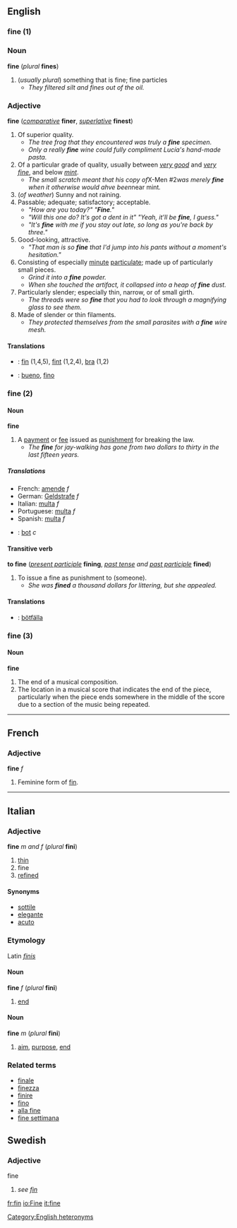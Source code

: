 ==English==
=== fine (1) ===
=== Noun ===
'''fine''' (''plural'' '''fines''')

<!-- is this for real? -->
# (''usually plural'') something that is fine; fine particles
#* ''They filtered silt and fines out of the oil.''

=== Adjective ===
'''fine''' (''[[comparative]]'' '''finer''', ''[[superlative]]'' '''finest''')

# Of superior quality.
#* ''The tree frog that they encountered was truly a '''fine''' specimen.''
#* ''Only a really '''fine''' wine could fully compliment Lucía's hand-made pasta.''
# Of a particular grade of quality, usually between ''[[very good]]'' and ''[[very fine]]'', and below ''[[mint]]''.
#* ''The small scratch meant that his copy of ''X-Men #2'' was merely '''''fine''''' when it otherwise would ahve been ''near mint''.''
# (''of weather'') Sunny and not raining.
# Passable; adequate; satisfactory; acceptable.
#* ''"How are you today?" "'''Fine'''."''
#* ''"Will this one do?  It's got a dent in it" "Yeah, it'll be '''fine''', I guess."''
#* ''"It's '''fine''' with me if you stay out late, so long as you're back by three."''
# Good-looking, attractive.
#* ''"That man is so '''fine''' that I'd jump into his pants without a moment's hesitation."''
# Consisting of especially [[minute]] [[particulate]]; made up of particularly small pieces.
#* ''Grind it into a '''fine''' powder.''
#* ''When she touched the artifact, it collapsed into a heap of '''fine''' dust.''
# Particularly slender; especially thin, narrow, or of small girth.
#* ''The threads were so '''fine''' that you had to look through a magnifying glass to see them.''
# Made of slender or thin filaments.
#* ''They protected themselves from the small parasites with a '''fine''' wire mesh.''


====Translations====
*{{sv}}: [[fin]] (1,4,5), [[fint]] (1,2,4), [[bra]] (1,2)
*{{es}}: [[bueno]], [[fino]]

=== fine (2) ===
==== Noun ====
'''fine'''

# A [[payment]] or [[fee]] issued as [[punishment]] for breaking the law.
#* ''The '''fine''' for jay-walking has gone from two dollars to thirty in the last fifteen years.''

===== Translations =====
*French: [[amende]] ''f''
*German: [[Geldstrafe]] ''f''
*Italian: [[multa#Italian|multa]] ''f''
*Portuguese: [[multa#Portuguese|multa]] ''f''
*Spanish: [[multa#Spanish|multa]] ''f''
*{{sv}}: [[bot]] ''c''

==== Transitive verb ====
'''to fine''' (''[[present participle]]'' '''fining''', ''[[past tense]] and [[past participle]]'' '''fined''')

# To issue a fine as punishment to (someone).
#* ''She was '''fined''' a thousand dollars for littering, but she appealed.''

====Translations====
*{{sv}}: [[bötfälla]]

=== fine (3) ===
==== Noun ====
'''fine'''

# The end of a musical composition.
# The location in a musical score that indicates the end of the piece, particularly when the piece ends somewhere in the middle of the score due to a section of the music being repeated.

[[Category:English heteronyms]]

----

==French==
===Adjective===
'''fine''' ''f''

#Feminine form of [[fin]].

----
==Italian==
===Adjective===
'''fine''' ''m and f'' (''plural'' '''fini''')

#[[thin]]
#fine
#[[refined]]

====Synonyms====
*[[sottile]]
*[[elegante]]
*[[acuto]]

===Etymology===
Latin ''[[finis]]''

====Noun====
'''fine''' ''f'' (''plural'' '''fini''')

#[[end]]

====Noun====
'''fine''' ''m'' (''plural'' '''fini''')

#[[aim]], [[purpose]], [[end]]

===Related terms===
*[[finale]]
*[[finezza]]
*[[finire]]
*[[fino]]
*[[alla fine]]
*[[fine settimana]]

==Swedish==
===Adjective===
;fine
#''see [[fin]]''

[[fr:fin]]
[[io:Fine]]
[[it:fine]]